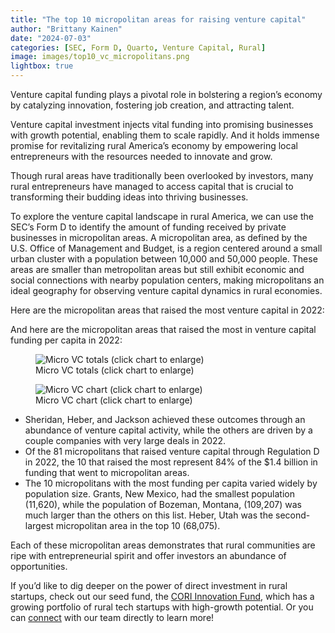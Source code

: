 ```yaml
---
title: "The top 10 micropolitan areas for raising venture capital"
author: "Brittany Kainen"
date: "2024-07-03"
categories: [SEC, Form D, Quarto, Venture Capital, Rural]
image: images/top10_vc_micropolitans.png
lightbox: true
---
```


Venture capital funding plays a pivotal role in bolstering a region's economy by catalyzing innovation, fostering job creation, and attracting talent. 

Venture capital investment injects vital funding into promising businesses with growth potential, enabling them to scale rapidly.  And it holds immense promise for revitalizing rural America's economy by empowering local entrepreneurs with the resources needed to innovate and grow. 

Though rural areas have traditionally been overlooked by investors, many rural entrepreneurs have managed to access capital that is crucial to transforming their budding ideas into thriving businesses.

To explore the venture capital landscape in rural America, we can use the SEC's Form D to identify the amount of funding received by private businesses in micropolitan areas.  A micropolitan area, as defined by the U.S. Office of Management and Budget, is a region centered around a small urban cluster with a population between 10,000 and 50,000 people. These areas are smaller than metropolitan areas but still exhibit economic and social connections with nearby population centers, making micropolitans an ideal geography for observing venture capital dynamics in rural economies.


::: {layout-ncol=2 layout-valign="top"}


Here are the micropolitan areas that raised the most venture capital in 2022:

And here are the micropolitan areas that raised the most in venture capital funding per capita in 2022:

![Micro VC totals (click chart to enlarge)](images/top10_total_vc_micropolitans.png){.lightbox}

![Micro VC chart (click chart to enlarge)](images/top10_vc_micropolitans.png){.lightbox}


:::


* Sheridan, Heber, and Jackson achieved these outcomes through an abundance of venture capital activity, while the others are driven by a couple companies with very large deals in 2022.
* Of the 81 micropolitans that raised venture capital through Regulation D in 2022, the 10 that raised the most represent 84% of the $1.4 billion in funding that went to micropolitan areas.  
* The 10 micropolitans with the most funding per capita varied widely by population size.  Grants, New Mexico, had the smallest population (11,620), while the population of Bozeman, Montana, (109,207) was much larger than the others on this list. Heber, Utah was the second-largest micropolitan area in the top 10 (68,075).

Each of these micropolitan areas demonstrates that rural communities are ripe with entrepreneurial spirit and offer investors an abundance of opportunities.  

If you’d like to dig deeper on the power of direct investment in rural startups, check out our seed fund, the [CORI Innovation Fund](https://www.corifund.com/), which has a growing portfolio of rural tech startups with high-growth potential. Or you can [connect](https://ruralinnovation.us/about/contact-us/) with our team directly to learn more!

